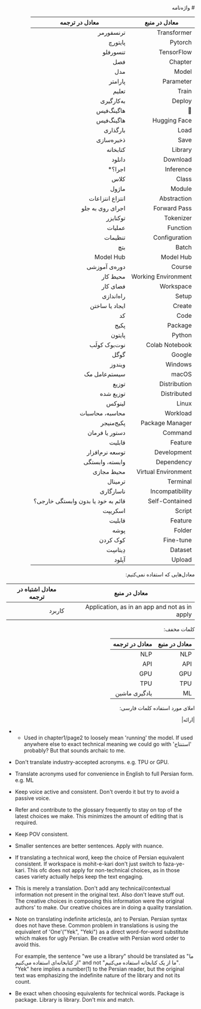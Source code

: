 <div dir="rtl">
# واژه‌نامه

| معادل در منبع         | معادل در ترجمه   |
|-----------------------|------------------|
| Transformer           | ترنسفورمر        |
| Pytorch               |  پایتورچ         |
| TensorFlow            |  تنسورفلو        |
| Chapter               | فصل              |
| Model                 | مدل              |
| Parameter             | پارامتر          |
| Train                 | تعلیم            |
| Deploy                | به‌کارگیری        |
| 🤗                     | هاگینگ‌فیس        |
| Hugging Face          | هاگینگ‌فیس        |
| Load                  | بارگذاری         |
| Save                  | ذخیره‌سازی        |
| Library               | کتابخانه         |
| Download              | دانلود           |
| Inference             | اجرا؟*            |
| Class                 | کلاس             |
| Module                | ماژول            |
| Abstraction           | انتزاع انتزاعات  |
| Forward Pass          | اجرای روی به جلو |
| Tokenizer             | توکنایزر         |
| Function              | عملیات           |
| Configuration         | تنظیمات          |
| Batch                 | بتچ              |
| Model Hub             | Model Hub        |
| Course                | دوره‌ی آموزشی     |
| Working Environment   | محیط کار         |
| Workspace		|	فضای کار	|
| Setup                 | راه‌اندازی        |
| Create		| ایجاد یا ساختن 	|
| Code                  | کد               |
| Package               | پکیج‌             |
| Python                | پایتون           |
| Colab Notebook        | نوت‌بوک کولَب      |
| Google                | گوگل             |
| Windows               | ویندوز           |
| macOS                 | سیستم‌عامل مک     |
| Distribution          | توزیع            |
| Distributed          | توزیع شده            |
| Linux                 | لینوکس           |
| Workload              | محاسبه، محاسبات          |
| Package Manager       | پکیج‌منیجر        |
| Command               | دستور یا فرمان            |
| Feature               | قابلیت‌           |
| Development           | توسعه نرم‌افزار   |
| Dependency            | وابسته، وابستگی  |
| Virtual Environment   | محیط مجازی       |
| Terminal              | ترمینال          |
| Incompatibility       | ناسازگاری        |
| Self-Contained        | قائم به خود    یا      بدون وابستگی خارجی؟      |
| Script                | اسکریپت‌          |
| Feature | قابلیت |
| Folder | پوشه |
| Fine-tune | کوک کردن |
| Dataset | دِیتاسِت |
| Upload | آپلود |

معادل‌هایی که استفاده نمی‌کنیم:

| معادل در منبع         | معادل اشتباه در ترجمه   |
|-----------------------|------------------|
| Application, as in an app and not as in apply | کاربرد |


کلمات مخفف:

| معادل در منبع         | معادل در ترجمه   |
|-----------------------|------------------|
| NLP                   | NLP              |
| API                   | API              |
| GPU                   | GPU              |
| TPU                   | TPU              |
| ML                    | یادگیری ماشین    |


املای مورد استفاده کلمات فارسی:

|ارائه|

</div>

- * Used in chapter1/page2 to loosely mean 'running' the model.
    If used anywhere else to exact technical meaning we could go
    with 'استنتاج' probably? But that sounds archaic to me.

- Don't translate industry-accepted acronyms. e.g. TPU or GPU.

- Translate acronyms used for convenience in English to full Persian form. e.g. ML

- Keep voice active and consistent. Don't overdo it but try to avoid a passive voice.

- Refer and contribute to the glossary frequently to stay on top of the latest
  choices we make. This minimizes the amount of editing that is required.

- Keep POV consistent.

- Smaller sentences are better sentences. Apply with nuance.

- If translating a technical word, keep the choice of Persian equivalent consistent.
   If workspace is mohit-e-kari don't just switch to faza-ye-kari. This ofc
   does not apply for non-technical choices, as in those cases variety actually
   helps keep the text engaging.

- This is merely a translation. Don't add any technical/contextual information
  not present in the original text. Also don't leave stuff out. The creative
  choices in composing this information were the original authors' to make.
  Our creative choices are in doing a quality translation.

- Note on translating indefinite articles(a, an) to Persian. Persian syntax does
  not have these. Common problem in translations is using
  the equivalent of 'One'("Yek", "Yeki") as a direct word-for-word substitute
  which makes for ugly Persian. Be creative with Persian word order to avoid this.

  For example, the sentence "we use a library" should be translated as
  "ما از کتابخانه‌ای استفاده می‌کنیم" and not "ما از یک کتابخانه استفاده می‌کنیم".
  "Yek" here implies a number(1) to the Persian reader, but the original text
  was emphasizing the indefinite nature of the library and not its count.

- Be exact when choosing equivalents for technical words. Package is package.
  Library is library. Don't mix and match.
